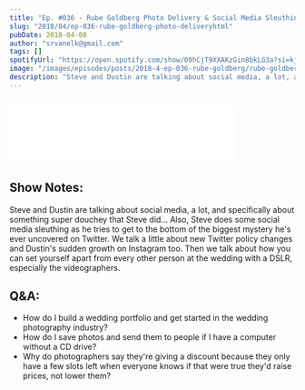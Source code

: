 ```yaml
---
title: "Ep. #036 - Rube Goldberg Photo Delivery & Social Media Sleuthing"
slug: "2018/04/ep-036-rube-goldberg-photo-deliveryhtml"
pubDate: 2018-04-08
author: "srvanelk@gmail.com"
tags: []
spotifyUrl: "https://open.spotify.com/show/09hCjT9XXAKzGin8bkLG3a?si=kjRZvQ1JTb6Ov3HVzSSlWA"
image: "/images/episodes/posts/2018-4-ep-036-rube-goldberg/rube-goldberg.webp"
description: "Steve and Dustin are talking about social media, a lot, and specifically about something super douchey that Steve did... Also, Steve does some social media sleuthing as he tries to get to the bottom of the biggest mystery he's ever uncovered on Twitter. We talk a little about new Twitter policy changes and Dustin's sudden growth on Instagram too. Then we talk about how you can set yourself apart from every other person at the wedding with a DSLR, especially the videographers."
---
```


<figure>
  <img src="/images/episodes/posts/2018-4-ep-036-rube-goldberg/rube-goldberg.webp" alt="" />
</figure>
<iframe
  class="embedly-embed"
  src="//cdn.embedly.com/widgets/media.html?src=https%3A%2F%2Fanchor.fm%2Fweddingphotohangover%2Fembed%2Fepisodes%2FEp--036---Rube-Goldberg-Photo-Delivery--Social-Media-Sleuthing-e1rih2&url=https%3A%2F%2Fanchor.fm%2Fweddingphotohangover%2Fepisodes%2FEp--036---Rube-Goldberg-Photo-Delivery--Social-Media-Sleuthing-e1rih2&key=61d05c9d54e8455ea7a9677c366be814&type=text%2Fhtml&schema=anchor&wmode=opaque"
  width="400"
  height="102"
  scrolling="no"
  frameborder="0"
  allow="autoplay; fullscreen"
  allowfullscreen="true"
></iframe>

## Show Notes:
Steve and Dustin are talking about social media, a lot, and specifically about something super douchey that Steve did... Also, Steve does some social media sleuthing as he tries to get to the bottom of the biggest mystery he's ever uncovered on Twitter. We talk a little about new Twitter policy changes and Dustin's sudden growth on Instagram too. Then we talk about how you can set yourself apart from every other person at the wedding with a DSLR, especially the videographers.

## Q&A:
- How do I build a wedding portfolio and get started in the wedding photography industry?
- How do I save photos and send them to people if I have a computer without a CD drive?
- Why do photographers say they're giving a discount because they only have a few slots left when everyone knows if that were true they'd raise prices, not lower them?
